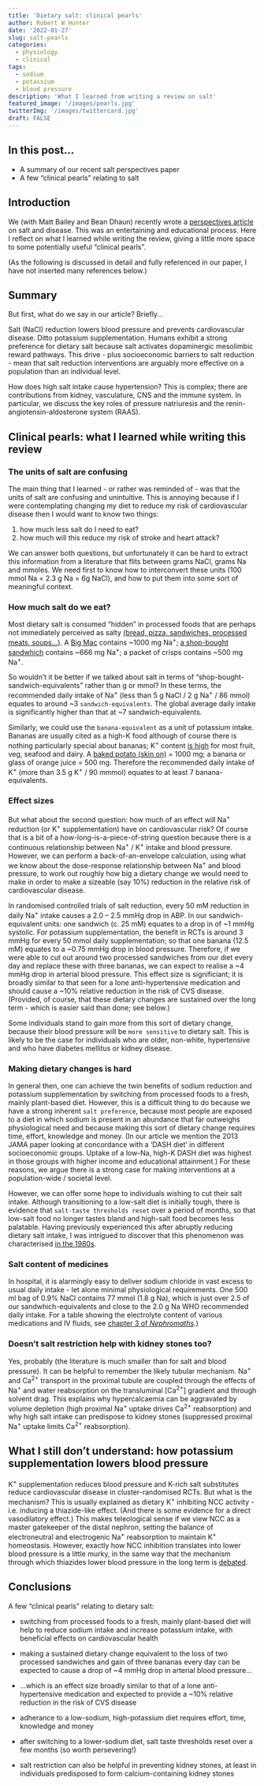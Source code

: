 ```yaml
---
title: 'Dietary salt: clinical pearls' 
author: Robert W Hunter
date: '2022-01-27'
slug: salt-pearls
categories:
  - physiology
  - clinical
tags:
  - sodium
  - potassium
  - blood pressure
description: 'What I learned from writing a review on salt'
featured_image: '/images/pearls.jpg'
twitterImg: '/images/twittercard.jpg'
draft: FALSE
---
```


## In this post...

- A summary of our recent salt perspectives paper
- A few "clinical pearls" relating to salt


## Introduction

We (with Matt Bailey and Bean Dhaun) recently wrote a [perspectives article](https://www.nature.com/articles/s41581-021-00533-0) on salt and disease.  This was an entertaining and educational process.  Here I reflect on what I learned while writing the review, giving a little more space to some potentially useful "clinical pearls".  

(As the following is discussed in detail and fully referenced in our paper, I have not inserted many references below.)


## Summary

But first, what do we say in our article?  Briefly...

Salt (NaCl) reduction lowers blood pressure and prevents cardiovascular disease. Ditto potassium supplementation.  Humans exhibit a strong preference for dietary salt because salt activates dopaminergic mesolimbic reward pathways.  This drive - plus socioeconomic barriers to salt reduction - mean that salt reduction interventions are arguably more effective on a population than an individual level.  

How does high salt intake cause hypertension?  This is complex; there are contributions from kidney, vasculature, CNS and the immune system.  In particular, we discuss the key roles of pressure natriuresis and the renin-angiotensin-aldosterone system (RAAS).  


## Clinical pearls: what I learned while writing this review

### The units of salt are confusing

The main thing that I learned - or rather was reminded of - was that the units of salt are confusing and unintuitive.  This is annoying because if I were contemplating changing my diet to reduce my risk of cardiovascular disease then I would want to know two things:  

1) how much less salt do I need to eat?  
2) how much will this reduce my risk of stroke and heart attack?  

We can answer both questions, but unfortunately it can be hard to extract this information from a literature that flits between grams NaCl, grams Na and mmoles.  We need first to know how to interconvert these units (100 mmol Na = 2.3 g Na = 6g NaCl), and how to put them into some sort of meaningful context.  


### How much salt do we eat?

Most dietary salt is consumed "hidden" in processed foods that are perhaps not immediately perceived as salty [(bread, pizza, sandwiches, processed meats, soups...)](https://www.heart.org/en/healthy-living/healthy-eating/eat-smart/sodium/sodium-sources).   A [Big Mac](https://www.mcdonalds.com/us/en-us/product/big-mac.html) contains ~1000 mg Na^+^; [a shop-bought sandwhich](https://www.sainsburys.co.uk/gol-ui/product/sandwiches-and-wraps/sainsburys-chicken-salad-sandwich) contains ~666 mg Na^+^; a packet of crisps contains ~500 mg Na^+^.   

So wouldn't it be better if we talked about salt in terms of "shop-bought-sandwich-equivalents" rather than g or mmol?  In these terms, the recommended daily intake of Na^+^ (less than 5 g NaCl / 2 g Na^+^ / 86 mmol) equates to around ~3 `sandwich-equivalents`.  The global average daily intake is significantly higher than that at ~7 sandwich-equivalents.  

Similarly, we could use the `banana-equivalent` as a unit of potassium intake.  Bananas are usually cited as a high-K food although of course there is nothing particularly special about bananas; K^+^ content [is high](https://www.cdc.gov/salt/potassium.htm) for most fruit, veg, seafood and dairy.  A [baked potato (skin on)](https://www.dietaryguidelines.gov/food-sources-potassium) = 1000 mg; a banana or glass of orange juice = 500 mg.  Therefore the recommended daily intake of K^+^ (more than 3.5 g K^+^ / 90 mmmol) equates to at least 7 banana-equivalents.


### Effect sizes

But what about the second question: how much of an effect will Na^+^ reduction (or K^+^ supplementation) have on cardiovascular risk?  Of course that is a bit of a how-long-is-a-piece-of-string question because there is a continuous relationship between Na^+^ / K^+^ intake and blood pressure.  However, we can perform a back-of-an-envelope calculation, using what we know about the dose-response relationship between Na^+^ and blood pressure, to work out roughly how big a dietary change we would need to make in order to make a sizeable (say 10%) reduction in the relative risk of cardiovascular disease.  

In randomised controlled trials of salt reduction, every 50 mM reduction in daily Na^+^ intake causes a 2.0 -- 2.5 mmHg drop in ABP.  In our sandwich-equivalent units: one sandwich (c. 25 mM) equates to a drop in of ~1 mmHg systolic.  For potassium supplementation, the benefit in RCTs is around 3 mmHg for every 50 mmol daily supplementation; so that one banana (12.5 mM) equates to a ~0.75 mmHg drop in blood pressure.  Therefore, if we were able to cut out around two processed sandwiches from our diet every day and replace these with three bananas, we can expect to realise a ~4 mmHg drop in arterial blood pressure.  This effect size is significiant; it is broadly similar to that seen for a lone anti-hypertensive medication and should cause a ~10% relative reduction in the risk of CVS disease.  (Provided, of course, that these dietary changes are sustained over the long term - which is easier said than done; see below.)  

Some individuals stand to gain more from this sort of dietary change, because their blood pressure will be `more sensitive` to dietary salt.  This is likely to be the case for individuals who are older, non-white, hypertensive and who have diabetes mellitus or kidney disease.  


### Making dietary changes is hard

In general then, one can achieve the twin benefits of sodium reduction and potassium supplementation by switching from processed foods to a fresh, mainly plant-based diet.  However, this is a difficult thing to do because we have a strong inherent `salt preference`, because most people are exposed to a diet in which sodium is present in an abundance that far outweighs physiological need and because making this sort of dietary change requires time, effort, knowledge and money.  (In our article we mention the 2013 JAMA paper looking at concordance with a 'DASH diet' in different socioeconomic groups.  Uptake of a low-Na, high-K DASH diet was highest in those groups with higher income and educational attainment.)  For these reasons, we argue there is a strong case for making interventions at a population-wide / societal level.  

However, we can offer some hope to individuals wishing to cut their salt intake.  Although transitioning to a low-salt diet is initially tough, there is evidence that `salt-taste thresholds reset` over a period of months, so that low-salt food no longer tastes bland and high-salt food becomes less palatable.  Having previously experienced this after abruptly reducing dietary salt intake, I was intrigued to discover that this phenomenon was characterised [in the 1980s](https://pubmed.ncbi.nlm.nih.gov/6847015/).  


### Salt content of medicines

In hospital, it is alarmingly easy to deliver sodium chloride in vast excess to usual daily intake - let alone minimal physiological requirements.  One 500 ml bag of 0.9% NaCl contains 77 mmol (1.8 g Na), which is just over 2.5 of our sandwhich-equivalents and close to the 2.0 g Na WHO recommended daily intake.  For a table showing the electrolyte content of various medications and IV fluids, see [chapter 3 of *Nephromaths*](https://kidneyfish-nephromaths.netlify.app/general-approach-to-a-patient-with-electrolyte-disturbance.html#iv-fluids-electrolyte-supplements).) 


### Doesn't salt restriction help with kidney stones too?  

Yes, probably (the literature is much smaller than for salt and blood pressure).  It can be helpful to remember the likely tubular mechanism.  Na^+^ and Ca^2+^ transport in the proximal tubule are coupled through the effects of Na^+^ and water reabsorption on the transluminal [Ca^2+^] gradient and through solvent drag.  This explains why hypercalcaemia can be aggravated by volume depletion (high proximal Na^+^ uptake drives Ca^2+^ reabsorption) and why high salt intake can predispose to kidney stones (suppressed proximal Na^+^ uptake limits Ca^2+^ reabsorption).  


## What I still don't understand: how potassium supplementation lowers blood pressure

K^+^ supplementation reduces blood pressure and K-rich salt substitutes reduce cardiovascular disease in cluster-randomised RCTs.  But what is the mechanism?  This is usually explained as dietary K^+^ inhibiting NCC activity - i.e. inducing a thiazide-like effect.  (And there is some evidence for a direct vasodilatory effect.)  This makes teleological sense if we view NCC as a master gatekeeper of the distal nephron, setting the balance of electroneutral and electrogenic Na^+^ reabsorption to maintain K^+^ homeostasis.  However, exactly how NCC inhibition translates into lower blood pressure is a little murky, in the same way that the mechanism through which thiazides lower blood pressure in the long term is [debated](https://pubmed.ncbi.nlm.nih.gov/19564550/).  


## Conclusions

A few "clinical pearls" relating to dietary salt: 

- switching from processed foods to a fresh, mainly plant-based diet will help to reduce sodium intake and increase potassium intake, with beneficial effects on cardiovascular health  

- making a sustained dietary change equivalent to the loss of two processed sandwiches and gain of three bananas every day can be expected to cause a drop of ~4 mmHg drop in arterial blood pressure...  
- ...which is an effect size broadly similar to that of a lone anti-hypertensive medication and expected to provide a ~10% relative reduction in the risk of CVS disease  

- adherance to a low-sodium, high-potassium diet requires effort, time, knowledge and money  

- after switching to a lower-sodium diet, salt taste thresholds reset over a few months (so worth persevering!)  

- salt restriction can also be helpful in preventing kidney stones, at least in individuals predisposed to form calcium-containing kidney stones  

